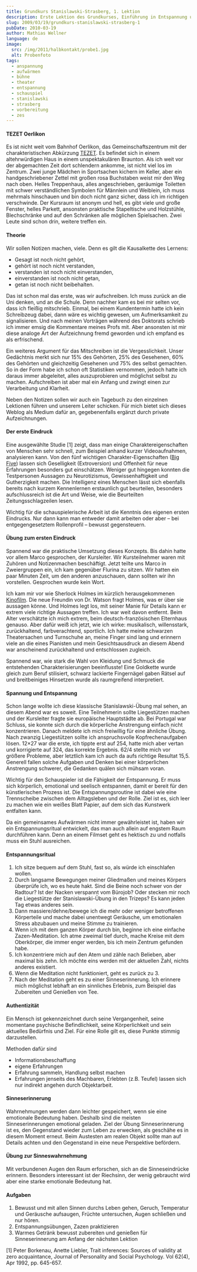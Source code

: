 ```yaml
---
title: Grundkurs Stanislawski-Strasberg, 1. Lektion
description: Erste Lektion des Grundkurses, Einführung in Entspannung und Vorbereitung.
slug: 2009/03/19/grundkurs-stanislawski-strasberg-1
pubDate: 2010-03-19
author: Mathias Wellner
language: de
image:
  src: /img/2011/halbkontakt/probe1.jpg
  alt: Probenfoto
tags:
  - anspannung
  - aufwärmen
  - bühne
  - theater
  - entspannung
  - schauspiel
  - stanislawski
  - strasberg
  - vorbereitung
  - zes
---
```


#### TEZET Oerlikon

Es ist nicht weit vom Bahnhof Oerlikon, das Gemeinschaftszentrum mit der charakteristischen Abkürzung [TEZET](http://www.gz-zh.ch/gz-oerlikon/gz-oerlikon/). Es befindet sich in einem altehrwürdigen Haus in einem unspektakulären Braunton. Als ich weit vor der abgemachten Zeit dort schlendern ankomme, ist nicht viel los im Zentrum. Zwei junge Mädchen in Sportsachen kichern im Keller, aber ein handgeschriebener Zettel mit großen rosa Buchstaben weist mir den Weg nach oben. Helles Treppenhaus, alles angeschrieben, geräumige Toiletten mit schwer verständlichen Symbolen für Männlein und Weiblein, ich muss mehrmals hinschauen und bin doch nicht ganz sicher, dass ich im richtigen verschwinde. Der Kursraum ist anonym und hell, es gibt viele und große Fenster, helles Parkett, ansonsten praktische Stapeltische und Holzstühle, Blechschränke und auf den Schränken alle möglichen Spielsachen. Zwei Leute sind schon drin, weitere treffen ein.

#### Theorie

Wir sollen Notizen machen, viele. Denn es gilt die Kausalkette des Lernens:

- Gesagt ist noch nicht gehört,
- gehört ist noch nicht verstanden,
- verstanden ist noch nicht einverstanden,
- einverstanden ist noch nicht getan,
- getan ist noch nicht beibehalten.

Das ist schon mal das erste, was wir aufschreiben. Ich muss zurück an die Uni denken, und an die Schule. Denn nachher kam es bei mir selten vor, dass ich fleißig mitschrieb. Einmal, bei einem Kundentermin hatte ich kein Schreibzeug dabei, dann wäre es wichtig gewesen, um Aufmerksamkeit zu signalisieren. Und nach meinen Vorträgen während des Doktorats schrieb ich immer emsig die Kommentare meines Profs mit. Aber ansonsten ist mir diese analoge Art der Aufzeichnung fremd geworden und ich empfand es als erfrischend.

Ein weiteres Argument für das Mitschreiben ist die Vergesslichkeit. Unser Gedächtnis merkt sich nur 15% des Gehörten, 25% des Gesehenen, 60% des Gehörten und gleichzeitig Gesehenen und 75% des selbst gemachten. So in der Form habe ich schon oft Statistiken vernommen, jedoch hatte ich daraus immer abgeleitet, alles auszuprobieren und möglichst selbst zu machen. Aufschreiben ist aber mal ein Anfang und zwingt einen zur Verarbeitung und Klarheit.

Neben den Notizen sollen wir auch ein Tagebuch zu den einzelnen Lektionen führen und unserem Leiter schicken. Für mich bietet sich dieses Weblog als Medium dafür an, gegebenenfalls ergänzt durch private Aufzeichnungen.

#### Der erste Eindruck

Eine ausgewählte Studie [1] zeigt, dass man einige Charaktereigenschaften von Menschen sehr schnell, zum Beispiel anhand kurzer Videoaufnahmen, analysieren kann. Von den fünf wichtigen Charakter-Eigenschaften ([Big Five](http://en.wikipedia.org/wiki/Big_Five_personality_traits)) lassen sich Geselligkeit (Extroversion) und Offenheit für neue Erfahrungen besonders gut einschätzen. Weniger gut hingegen konnten die Testpersonen Aussagen zu Neurotizismus, Gewissenhaftigkeit und Gutherzigkeit machen. Die Intelligenz eines Menschen lässt sich ebenfalls bereits nach kurzem Kennenlernen erstaunlich gut beurteilen, besonders aufschlussreich ist die Art und Weise, wie die Beurteilten Zeitungsschlagzeilen lesen.

Wichtig für die schauspielerische Arbeit ist die Kenntnis des eigenen ersten Eindrucks. Nur dann kann man entweder damit arbeiten oder aber &ndash; bei entgegengesetztem Rollenprofil &ndash; bewusst gegensteuern.

#### Übung zum ersten Eindruck

Spannend war die praktische Umsetzung dieses Konzepts. Bis dahin hatte vor allem Marco gesprochen, der Kursleiter. Wir Kursteilnehmer waren mit Zuhören und Notizenmachen beschäftigt. Jetzt teilte uns Marco in Zweiergruppen ein, ich kam gegenüber Flurina zu sitzen. Wir hatten ein paar Minuten Zeit, um den anderen anzuschauen, dann sollten wir ihn vorstellen. Gesprochen wurde kein Wort.

Ich kam mir vor wie Sherlock Holmes im kürzlich herausgekommenen [Kinofilm](http://de.wikipedia.org/wiki/Sherlock_Holmes_%282009%29). Die neue Freundin von Dr. Watson fragt Holmes, was er über sie aussagen könne. Und Holmes legt los, mit seiner Manie für Details kann er extrem viele richtige Aussagen treffen. Ich war weit davon entfernt. Beim Alter verschätzte ich mich extrem, beim deutsch-französischen Elternhaus genauso. Aber dafür weiß ich jetzt, wie ich wirke: musikalisch, willensstark, zurückhaltend, farbverachtend, sportlich. Ich hatte meine schwarzen Theatersachen und Turnschuhe an, meine Finger sind lang und erinnern viele an die eines Pianisten und mein Gesichtsausdruck an diesem Abend war anscheinend zurückhaltend und entschlossen zugleich.

Spannend war, wie stark die Wahl von Kleidung und Schmuck die entstehenden Charakterisierungen beeinflusste! Eine Goldkette wurde gleich zum Beruf stilisiert, schwarz lackierte Fingernägel gaben Rätsel auf und breitbeiniges Hinsetzen wurde als raumgreifend interpretiert.

#### Spannung und Entspannung

Schon lange wollte ich diese klassische Stanislawski-Übung mal sehen, an diesem Abend war es soweit. Eine Teilnehmerin sollte Liegestützen machen und der Kursleiter fragte sie europäische Hauptstädte ab. Bei Portugal war Schluss, sie konnte sich durch die körperliche Anstrengung einfach nicht konzentrieren. Danach meldete ich mich freiwillig für eine ähnliche Übung. Nach zwanzig Liegestützen sollte ich anspruchsvolle Kopfrechenaufgaben lösen. 12&#215;27 war die erste, ich tippte erst auf 254, hatte mich aber vertan und korrigierte auf 324, das korrekte Ergebnis. 62/4 stellte mich vor größere Probleme, aber letztlich kam ich auch da aufs richtige Resultat 15,5. Generell fallen solche Aufgaben und Denken bei einer körperlichen Anstrengung schwerer, die Gedanken quälen sich mühsam voran.

Wichtig für den Schauspieler ist die Fähigkeit der Entspannung. Er muss sich körperlich, emotional und seelisch entspannen, damit er bereit für den künstlerischen Prozess ist. Die Entspannungsroutine ist dabei wie eine Trennscheibe zwischen dem Alltagsleben und der Rolle. Ziel ist es, sich leer zu machen wie ein weißes Blatt Papier, auf dem sich das Kunstwerk entfalten kann.

Da ein gemeinsames Aufwärmen nicht immer gewährleistet ist, haben wir ein Entspannungsritual entwickelt, das man auch allein auf engstem Raum durchführen kann. Denn an einem Filmset geht es hektisch zu und notfalls muss ein Stuhl ausreichen.

#### Entspannungsritual

1. Ich sitze bequem auf dem Stuhl, fast so, als würde ich einschlafen wollen.
2. Durch langsame Bewegungen meiner Gliedmaßen und meines Körpers überprüfe ich, wo es heute hakt. Sind die Beine noch schwer von der Radtour? Ist der Nacken verspannt vom Bürojob? Oder stecken mir noch die Liegestütze der Stanislawski-Übung in den Trizeps? Es kann jeden Tag etwas anderes sein.
3. Dann massiere/dehne/bewege ich die mehr oder weniger betroffenen Körperteile und mache dabei unentwegt Geräusche, um emotionalen Stress abzubauen und meine Stimme zu trainieren.
4. Wenn ich mit dem ganzen Körper durch bin, beginne ich eine einfache Zazen-Meditation. Ich atme zweimal tief durch, mache Kreise mit dem Oberkörper, die immer enger werden, bis ich mein Zentrum gefunden habe.
5. Ich konzentriere mich auf den Atem und zähle nach Belieben, aber maximal bis zehn. Ich möchte eins werden mit der aktuellen Zahl, nichts anderes existiert.
6. Wenn die Meditation nicht funktioniert, geht es zurück zu 3.
7. Nach der Meditation geht es zu einer Sinneserinnerung. Ich erinnere mich möglichst lebhaft an ein sinnliches Erlebnis, zum Beispiel das Zubereiten und Genießen von Tee.

#### Authentizität

Ein Mensch ist gekennzeichnet durch seine Vergangenheit, seine momentane psychische Befindlichkeit, seine Körperlichkeit und sein aktuelles Bedürfnis und Ziel. Für eine Rolle gilt es, diese Punkte stimmig darzustellen.

Methoden dafür sind

- Informationsbeschaffung
- eigene Erfahrungen
- Erfahrung sammeln, Handlung selbst machen
- Erfahrungen jenseits des Machbaren, Erlebten (z.B. Teufel) lassen sich nur indirekt angehen durch Objektarbeit.

#### Sinneserinnerung

Wahrnehmungen werden dann leichter gespeichert, wenn sie eine emotionale Bedeutung haben. Deshalb sind die meisten Sinneserinnerungen emotional geladen. Ziel der Übung Sinneserinnerung ist es, den Gegenstand wieder zum Leben zu erwecken, als geschähe es in diesem Moment erneut. Beim Austesten am realen Objekt sollte man auf Details achten und den Gegenstand in eine neue Perspektive befördern.

#### Übung zur Sinneswahrnehmung

Mit verbundenen Augen den Raum erforschen, sich an die Sinneseindrücke erinnern. Besonders interessant ist der Riechsinn, der wenig gebraucht wird aber eine starke emotionale Bedeutung hat.

#### Aufgaben

1. Bewusst und mit allen Sinnen durchs Leben gehen, Geruch, Temperatur und Geräusche aufsaugen, Früchte untersuchen, Augen schließen und nur hören.
2. Entspannungsübungen, Zazen praktizieren
3. Warmes Getränk bewusst zubereiten und genießen für Sinneserinnerung am Anfang der nächsten Lektion

[1] Peter Borkenau, Anette Liebler, Trait inferences: Sources of validity at zero acquaintance, Journal of Personality and Social Psychology. Vol 62(4), Apr 1992, pp. 645-657.
